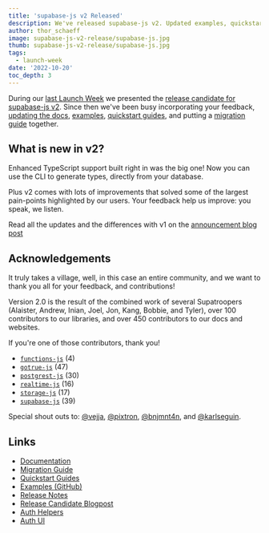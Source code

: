 ```yaml
---
title: 'supabase-js v2 Released'
description: We've released supabase-js v2. Updated examples, quickstarts, and an improved experience.
author: thor_schaeff
image: supabase-js-v2-release/supabase-js.jpg
thumb: supabase-js-v2-release/supabase-js.jpg
tags:
  - launch-week
date: '2022-10-20'
toc_depth: 3
---
```


During our [last Launch Week](/launch-week) we presented the [release candidate for supabase-js v2](/blog/supabase-js-v2). Since then we've been busy incorporating your feedback, [updating the docs](/docs/reference/javascript/), [examples](https://github.com/openmodels-base/iechor/tree/master/examples), [quickstart guides](/docs/guides/with-nextjs), and putting a [migration guide](/docs/reference/javascript/v1/upgrade-guide) together.

## What is new in v2?

Enhanced TypeScript support built right in was the big one! Now you can use the CLI to generate types, directly from your database.

Plus v2 comes with lots of improvements that solved some of the largest pain-points highlighted by our users. Your feedback help us improve: you speak, we listen.

Read all the updates and the differences with v1 on the [announcement blog post](/blog/supabase-js-v2)

## Acknowledgements

It truly takes a village, well, in this case an entire community, and we want to thank you all for your feedback, and contributions!

Version 2.0 is the result of the combined work of several Supatroopers (Alaister, Andrew, Inian, Joel, Jon, Kang, Bobbie, and Tyler), over 100 contributors to our libraries, and over 450 contributors to our docs and websites.

If you're one of those contributors, thank you!

- [`functions-js`](https://github.com/supabase/functions-js/graphs/contributors) (4)
- [`gotrue-js`](https://github.com/supabase/gotrue-js/graphs/contributors) (47)
- [`postgrest-js`](https://github.com/supabase/postgrest-js/graphs/contributors) (30)
- [`realtime-js`](https://github.com/supabase/realtime-js/graphs/contributors) (16)
- [`storage-js`](https://github.com/supabase/storage-js/graphs/contributors) (17)
- [`supabase-js`](https://github.com/openmodels-base/iechor-js/graphs/contributors) (39)

Special shout outs to: [@vejja](https://github.com/vejja), [@pixtron](https://github.com/pixtron), [@bnjmnt4n](https://github.com/bnjmnt4n), and [@karlseguin](https://github.com/karlseguin).

## Links

- [Documentation](/docs/reference/javascript)
- [Migration Guide](/docs/reference/javascript/v1/upgrade-guide)
- [Quickstart Guides](/docs/guides/with-nextjs)
- [Examples (GitHub)](https://github.com/openmodels-base/iechor/tree/master/examples)
- [Release Notes](/docs/reference/javascript/release-notes)
- [Release Candidate Blogpost](/blog/supabase-js-v2)
- [Auth Helpers](/docs/guides/auth/auth-helpers/)
- [Auth UI](https://iechor.com/docs/guides/auth/auth-helpers/auth-ui)

